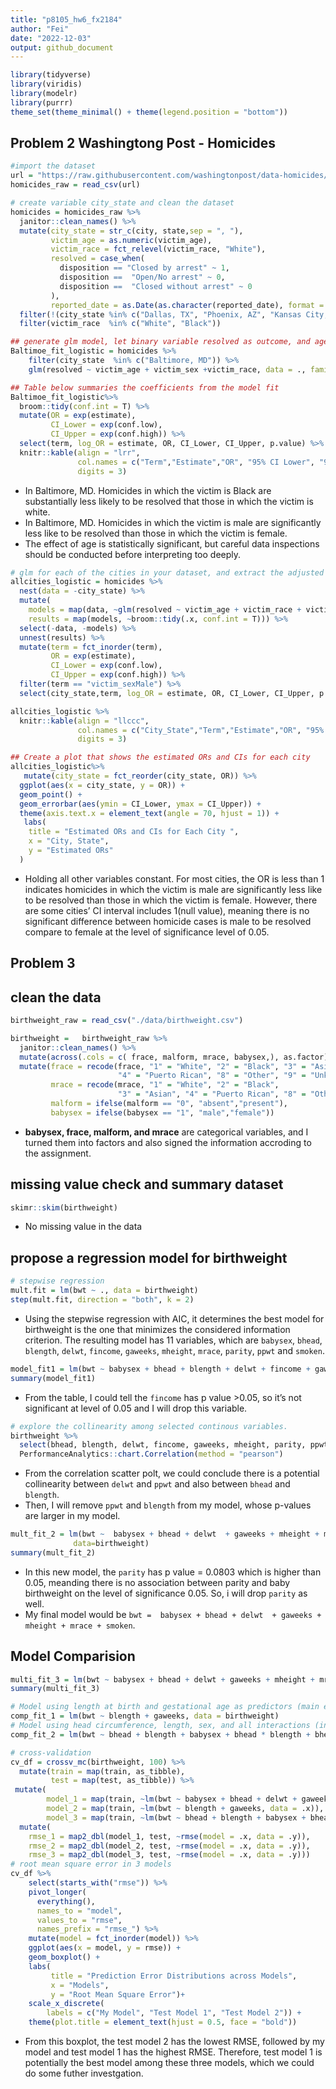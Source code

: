 ```yaml
---
title: "p8105_hw6_fx2184"
author: "Fei"
date: "2022-12-03"
output: github_document
---
```

```r
library(tidyverse)
library(viridis)
library(modelr)
library(purrr)
theme_set(theme_minimal() + theme(legend.position = "bottom"))
```


## Problem 2 Washingtong Post - Homicides 
```r
#import the dataset 
url = "https://raw.githubusercontent.com/washingtonpost/data-homicides/master/homicide-data.csv"
homicides_raw = read_csv(url)
```

```r
# create variable city_state and clean the dataset
homicides = homicides_raw %>% 
  janitor::clean_names() %>% 
  mutate(city_state = str_c(city, state,sep = ", "),
         victim_age = as.numeric(victim_age),
         victim_race = fct_relevel(victim_race, "White"),
         resolved = case_when(
           disposition == "Closed by arrest" ~ 1,
           disposition ==  "Open/No arrest" ~ 0,
           disposition ==  "Closed without arrest" ~ 0
         ),
         reported_date = as.Date(as.character(reported_date), format = "%Y%m%d")) %>% 
  filter(!(city_state %in% c("Dallas, TX", "Phoenix, AZ", "Kansas City, MO","Tulsa, AL")))%>% 
  filter(victim_race  %in% c("White", "Black"))
```

```r
## generate glm model, let binary variable resolved as outcome, and age, sex and race as predictors. 
Baltimoe_fit_logistic = homicides %>% 
    filter(city_state  %in% c("Baltimore, MD")) %>% 
    glm(resolved ~ victim_age + victim_sex +victim_race, data = ., family = binomial()) 

## Table below summaries the coefficients from the model fit
Baltimoe_fit_logistic%>% 
  broom::tidy(conf.int = T) %>% 
  mutate(OR = exp(estimate),
         CI_Lower = exp(conf.low),
         CI_Upper = exp(conf.high)) %>%
  select(term, log_OR = estimate, OR, CI_Lower, CI_Upper, p.value) %>% 
  knitr::kable(align = "lrr",
               col.names = c("Term","Estimate","OR", "95% CI Lower", "95% CI Upper", "P-value"),
               digits = 3)
```
* In Baltimore, MD. Homicides in which the victim is Black are substantially less likely to be resolved that those in which the victim is white.
* In Baltimore, MD. Homicides in which the victim is male are significantly less like to be resolved than those in which the victim is female. 
* The effect of age is statistically significant, but careful data inspections should be conducted before interpreting too deeply.

```r
# glm for each of the cities in your dataset, and extract the adjusted odds ratio (and CI) for solving homicides 
allcities_logistic = homicides %>% 
  nest(data = -city_state) %>% 
  mutate(
    models = map(data, ~glm(resolved ~ victim_age + victim_race + victim_sex, data = ., family = binomial())),
    results = map(models, ~broom::tidy(.x, conf.int = T))) %>% 
  select(-data, -models) %>% 
  unnest(results) %>% 
  mutate(term = fct_inorder(term),
         OR = exp(estimate),
         CI_Lower = exp(conf.low),
         CI_Upper = exp(conf.high)) %>% 
  filter(term == "victim_sexMale") %>% 
  select(city_state,term, log_OR = estimate, OR, CI_Lower, CI_Upper, p.value)

allcities_logistic %>% 
  knitr::kable(align = "llccc",
               col.names = c("City_State","Term","Estimate","OR", "95% CI Lower", "95% CI Upper", "P-value"),
               digits = 3)
```

```r
## Create a plot that shows the estimated ORs and CIs for each city
allcities_logistic%>% 
   mutate(city_state = fct_reorder(city_state, OR)) %>% 
  ggplot(aes(x = city_state, y = OR)) + 
  geom_point() + 
  geom_errorbar(aes(ymin = CI_Lower, ymax = CI_Upper)) +
  theme(axis.text.x = element_text(angle = 70, hjust = 1)) +
   labs(
    title = "Estimated ORs and CIs for Each City ",
    x = "City, State",
    y = "Estimated ORs"
  )

```

* Holding all other variables constant. For most cities, the OR is less than 1 indicates homicides in which the victim is male are significantly less like to be resolved than those in which the victim is female. However, there are some cities' CI interval includes 1(null value), meaning there is no significant difference between homicide cases is male to be resolved compare to female at the level of significance level of 0.05. 


## Problem 3

## clean the data 
```r
birthweight_raw = read_csv("./data/birthweight.csv")

birthweight =   birthweight_raw %>% 
  janitor::clean_names() %>%
  mutate(across(.cols = c( frace, malform, mrace, babysex,), as.factor)) %>%
  mutate(frace = recode(frace, "1" = "White", "2" = "Black", "3" = "Asian", 
                        "4" = "Puerto Rican", "8" = "Other", "9" = "Unknown"),
         mrace = recode(mrace, "1" = "White", "2" = "Black", 
                        "3" = "Asian", "4" = "Puerto Rican", "8" = "Other"),
         malform = ifelse(malform == "0", "absent","present"),
         babysex = ifelse(babysex == "1", "male","female"))
```

* **babysex, frace, malform, and mrace** are categorical variables, and I turned them into factors and also signed the information accroding to the assignment. 


## missing value check and summary dataset 

```r
skimr::skim(birthweight)
```

* No missing value in the data 

## propose a regression model for birthweight 

```r
# stepwise regression 
mult.fit = lm(bwt ~ ., data = birthweight)
step(mult.fit, direction = "both", k = 2)
```

* Using the stepwise regression with  AIC, it determines the best model for birthweight is the one that minimizes the considered information criterion. The resulting model has 11 variables, which are `babysex`, `bhead`, `blength`, `delwt`, `fincome`, `gaweeks`, `mheight`, `mrace`, `parity`, `ppwt` and `smoken`.

```r
model_fit1 = lm(bwt ~ babysex + bhead + blength + delwt + fincome + gaweeks + mheight + mrace + parity + ppwt + smoken, data = birthweight)
summary(model_fit1)
```
* From the table, I could tell the `fincome` has p value >0.05, so it's not significant at level of 0.05 and I will drop this variable. 

```r
# explore the collinearity among selected continous variables. 
birthweight %>%
  select(bhead, blength, delwt, fincome, gaweeks, mheight, parity, ppwt, smoken) %>% 
  PerformanceAnalytics::chart.Correlation(method = "pearson")
```

* From the correlation scatter polt, we could conclude there is a potential collinearity between `delwt` and `ppwt` and also between `bhead` and `blength`. 
* Then, I will remove `ppwt` and `blength` from my model, whose p-values are larger in my model.

```r
mult_fit_2 = lm(bwt ~  babysex + bhead + delwt  + gaweeks + mheight + mrace + parity + smoken,
              data=birthweight)
summary(mult_fit_2)
```

* In this new model, the `parity` has p value = 0.0803 which is higher than 0.05, meanding there is no association between parity and baby birthweight on the level of significance 0.05. So, i will drop `parity` as well. 
* My final model would be `bwt =  babysex + bhead + delwt  + gaweeks + mheight + mrace + smoken`.

## Model Comparision

```r
multi_fit_3 = lm(bwt ~ babysex + bhead + delwt + gaweeks + mheight + mrace + smoken, data = birthweight)
summary(multi_fit_3)
```
```r
# Model using length at birth and gestational age as predictors (main effects only)
comp_fit_1 = lm(bwt ~ blength + gaweeks, data = birthweight)
# Model using head circumference, length, sex, and all interactions (including the three-way interaction) between these
comp_fit_2 = lm(bwt ~ bhead + blength + babysex + bhead * blength + bhead * babysex + blength * babysex + bhead * blength * babysex, data = birthweight)

# cross-validation 
cv_df = crossv_mc(birthweight, 100) %>% 
  mutate(train = map(train, as_tibble),
         test = map(test, as_tibble)) %>% 
 mutate(
        model_1 = map(train, ~lm(bwt ~ babysex + bhead + delwt + gaweeks + mheight + mrace + smoken, data = as_tibble(.x))),
        model_2 = map(train, ~lm(bwt ~ blength + gaweeks, data = .x)),
        model_3 = map(train, ~lm(bwt ~ bhead + blength + babysex + bhead*blength + bhead*babysex + blength*babysex + bhead*blength*babysex, data = .x))) %>% 
  mutate(
    rmse_1 = map2_dbl(model_1, test, ~rmse(model = .x, data = .y)),
    rmse_2 = map2_dbl(model_2, test, ~rmse(model = .x, data = .y)),
    rmse_3 = map2_dbl(model_3, test, ~rmse(model = .x, data = .y)))
# root mean square error in 3 models 
cv_df %>% 
    select(starts_with("rmse")) %>% 
    pivot_longer(
      everything(),
      names_to = "model", 
      values_to = "rmse",
      names_prefix = "rmse_") %>% 
    mutate(model = fct_inorder(model)) %>% 
    ggplot(aes(x = model, y = rmse)) + 
    geom_boxplot() +
    labs(
         title = "Prediction Error Distributions across Models",
         x = "Models", 
         y = "Root Mean Square Error")+
    scale_x_discrete(
        labels = c("My Model", "Test Model 1", "Test Model 2")) +
    theme(plot.title = element_text(hjust = 0.5, face = "bold"))
```

* From this boxplot, the test model 2 has the lowest RMSE, followed by my model and test model 1 has the highest RMSE. Therefore, test model 1 is potentially the best model among these three models, which we could do some futher investgation.
